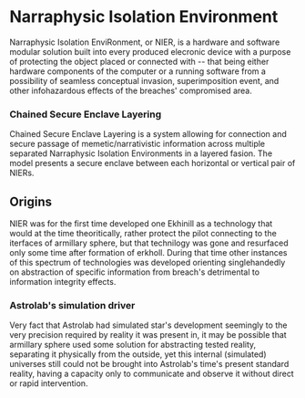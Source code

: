 <script>import Link from "$lib/components/link.svelte";
</script>
# Narraphysic Isolation Environment

Narraphysic Isolation EnviRonment, or NIER, is a hardware and software modular solution built into every produced elecronic device with a purpose of protecting the object placed or connected with -- that being either hardware components of the computer or a running software from a possibility of seamless conceptual invasion, <Link path="/mawanet/superimposition_event">superimposition event</Link>, and other infohazardous effects of the <Link path="/mawanet/breach">breaches'</Link> compromised area.

### Chained Secure Enclave Layering

Chained Secure Enclave Layering is a system allowing for connection and secure passage of memetic/narrativistic information across multiple separated Narraphysic Isolation Environments in a layered fasion. The model presents a secure enclave between each horizontal or vertical pair of NIERs.

## Origins

NIER was for the first time developed one <Link path="/mawanet/ekhinill">Ekhinill</Link> as a technology that would at the time theoritically, rather protect the pilot connecting to the iterfaces of <Link path="/mawanet/armillary_sphere">armillary sphere</Link>, but that technilogy was gone and resurfaced only some time after formation of <Link path="/mawanet/erkholl">erkholl</Link>. During that time other instances of this spectrum of technologies was developed orienting singlehandedly on abstraction of specific information from <Link path="/mawanet/breach">breach</Link>'s detrimental to information integrity effects.

<SecureEnclaveA>

### Astrolab's simulation driver

Very fact that <Link path="/mawanet/astrolab">Astrolab</Link> had simulated star's development seemingly to the very precision required by reality it was present in, it may be possible that armillary sphere used some solution for abstracting tested reality, separating it physically from the outside, yet this internal (simulated) universes still could not be brought into Astrolab's time's present <Link path="/mawanet/standard_reality">standard reality</Link>, having a capacity only to communicate and observe it without direct or rapid intervention.

</SecureEnclaveA>